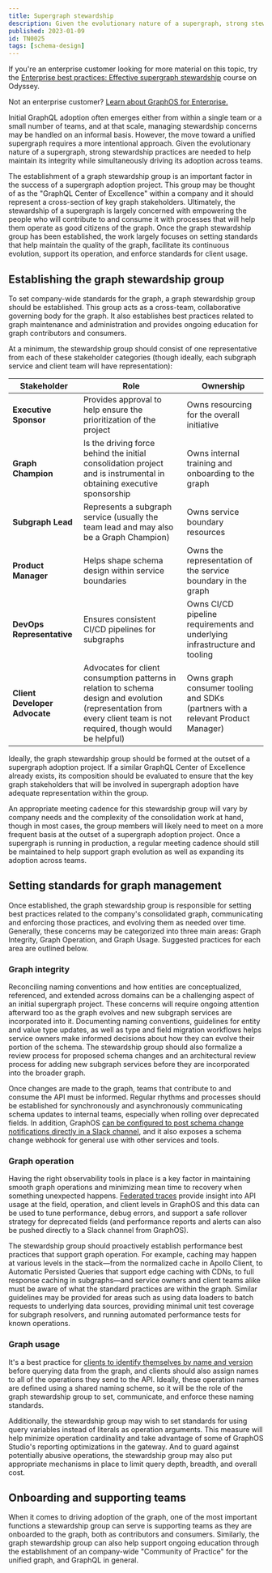 ```yaml
---
title: Supergraph stewardship
description: Given the evolutionary nature of a supergraph, strong stewardship practices are needed to help maintain its integrity while simultaneously driving its adoption across teams.
published: 2023-01-09
id: TN0025
tags: [schema-design]
---
```


<Tip>

If you're an enterprise customer looking for more material on this topic, try the [Enterprise best practices: Effective supergraph stewardship](https://www.apollographql.com/tutorials/effective-stewardship) course on Odyssey.

Not an enterprise customer? [Learn about GraphOS for Enterprise.](/graphos/enterprise)

</Tip>

Initial GraphQL adoption often emerges either from within a single team or a small number of teams, and at that scale, managing stewardship concerns may be handled on an informal basis. However, the move toward a unified supergraph requires a more intentional approach. Given the evolutionary nature of a supergraph, strong stewardship practices are needed to help maintain its integrity while simultaneously driving its adoption across teams.

The establishment of a graph stewardship group is an important factor in the success of a supergraph adoption project. This group may be thought of as the "GraphQL Center of Excellence" within a company and it should represent a cross-section of key graph stakeholders. Ultimately, the stewardship of a supergraph is largely concerned with empowering the people who will contribute to and consume it with processes that will help them operate as good citizens of the graph. Once the graph stewardship group has been established, the work largely focuses on setting standards that help maintain the quality of the graph, facilitate its continuous evolution, support its operation, and enforce standards for client usage.

## Establishing the graph stewardship group

To set company-wide standards for the graph, a graph stewardship group should be established. This group acts as a cross-team, collaborative governing body for the graph. It also establishes best practices related to graph maintenance and administration and provides ongoing education for graph contributors and consumers.

At a minimum, the stewardship group should consist of one representative from each of these stakeholder categories (though ideally, each subgraph service and client team will have representation):

| Stakeholder                   | Role                                                                                                                                                                  | Ownership                                                                       |
| ----------------------------- | --------------------------------------------------------------------------------------------------------------------------------------------------------------------- | ------------------------------------------------------------------------------- |
| **Executive Sponsor**         | Provides approval to help ensure the prioritization of the project                                                                                                    | Owns resourcing for the overall initiative                                      |
| **Graph Champion**            | Is the driving force behind the initial consolidation project and is instrumental in obtaining executive sponsorship                                                  | Owns internal training and onboarding to the graph                              |
| **Subgraph Lead**             | Represents a subgraph service (usually the team lead and may also be a Graph Champion)                                                                                | Owns service boundary resources                                                 |
| **Product Manager**           | Helps shape schema design within service boundaries                                                                                                                   | Owns the representation of the service boundary in the graph                    |
| **DevOps Representative**     | Ensures consistent CI/CD pipelines for subgraphs                                                                                                                      | Owns CI/CD pipeline requirements and underlying infrastructure and tooling      |
| **Client Developer Advocate** | Advocates for client consumption patterns in relation to schema design and evolution (representation from every client team is not required, though would be helpful) | Owns graph consumer tooling and SDKs (partners with a relevant Product Manager) |

Ideally, the graph stewardship group should be formed at the outset of a supergraph adoption project. If a similar GraphQL Center of Excellence already exists, its composition should be evaluated to ensure that the key graph stakeholders that will be involved in supergraph adoption have adequate representation within the group.

An appropriate meeting cadence for this stewardship group will vary by company needs and the complexity of the consolidation work at hand, though in most cases, the group members will likely need to meet on a more frequent basis at the outset of a supergraph adoption project. Once a supergraph is running in production, a regular meeting cadence should still be maintained to help support graph evolution as well as expanding its adoption across teams.

## Setting standards for graph management

Once established, the graph stewardship group is responsible for setting best practices related to the company's consolidated graph, communicating and enforcing those practices, and evolving them as needed over time. Generally, these concerns may be categorized into three main areas: Graph Integrity, Graph Operation, and Graph Usage. Suggested practices for each area are outlined below.

### Graph integrity

Reconciling naming conventions and how entities are conceptualized, referenced, and extended across domains can be a challenging aspect of an initial supergraph project. These concerns will require ongoing attention afterward too as the graph evolves and new subgraph services are incorporated into it. Documenting naming conventions, guidelines for entity and value type updates, as well as type and field migration workflows helps service owners make informed decisions about how they can evolve their portion of the schema. The stewardship group should also formalize a review process for proposed schema changes and an architectural review process for adding new subgraph services before they are incorporated into the broader graph.

Once changes are made to the graph, teams that contribute to and consume the API must be informed. Regular rhythms and processes should be established for synchronously and asynchronously communicating schema updates to internal teams, especially when rolling over deprecated fields. In addition, GraphOS [can be configured to post schema change notifications directly in a Slack channel](/graphos/metrics/notifications/schema-change-integration/), and it also exposes a schema change webhook for general use with other services and tools.

### Graph operation

Having the right observability tools in place is a key factor in maintaining smooth graph operations and minimizing mean time to recovery when something unexpected happens. [Federated traces](/graphos/metrics/operations/#resolver-level-traces) provide insight into API usage at the field, operation, and client levels in GraphOS and this data can be used to tune performance, debug errors, and support a safe rollover strategy for deprecated fields (and performance reports and alerts can also be pushed directly to a Slack channel from GraphOS).

The stewardship group should proactively establish performance best practices that support graph operation. For example, caching may happen at various levels in the stack—from the normalized cache in Apollo Client, to Automatic Persisted Queries that support edge caching with CDNs, to full response caching in subgraphs—and service owners and client teams alike must be aware of what the standard practices are within the graph. Similar guidelines may be provided for areas such as using data loaders to batch requests to underlying data sources, providing minimal unit test coverage for subgraph resolvers, and running automated performance tests for known operations.

### Graph usage

It's a best practice for [clients to identify themselves by name and version](/technotes/TN0001-client-id-enforcement/) before querying data from the graph, and clients should also assign names to all of the operations they send to the API. Ideally, these operation names are defined using a shared naming scheme, so it will be the role of the graph stewardship group to set, communicate, and enforce these naming standards.

Additionally, the stewardship group may wish to set standards for using query variables instead of literals as operation arguments. This measure will help minimize operation cardinality and take advantage of some of GraphOS Studio's reporting optimizations in the gateway. And to guard against potentially abusive operations, the stewardship group may also put appropriate mechanisms in place to limit query depth, breadth, and overall cost.

## Onboarding and supporting teams

When it comes to driving adoption of the graph, one of the most important functions a stewardship group can serve is supporting teams as they are onboarded to the graph, both as contributors and consumers. Similarly, the graph stewardship group can also help support ongoing education through the establishment of an company-wide "Community of Practice" for the unified graph, and GraphQL in general.

